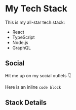 

# My Tech Stack

This is my all-star tech stack:

- React
- TypeScript
- Node.js
- GraphQL

## Social

Hit me up on my social outlets 👇

<SocialLinks />

Here is an inline `code block`

## Stack Details

<MainFeatures />
